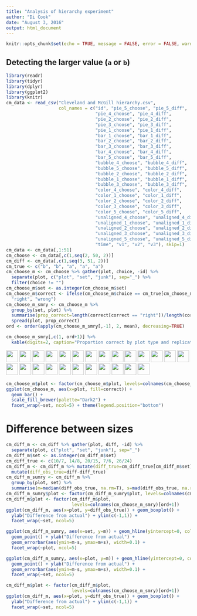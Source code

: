 ```yaml
---
title: "Analysis of hierarchy experiment"
author: "Di Cook"
date: "August 3, 2016"
output: html_document
---
```


```r
knitr::opts_chunk$set(echo = TRUE, message = FALSE, error = FALSE, warning = FALSE)
```

## Detecting the larger value (`a` or `b`)

```r
library(readr)
library(tidyr)
library(dplyr)
library(ggplot2)
library(knitr)
cm_data <- read_csv("Cleveland and McGill hierarchy.csv", 
                    col_names = c("id", "pie_5_choose", "pie_5_diff",
                                  "pie_4_choose", "pie_4_diff",
                                  "pie_2_choose", "pie_2_diff",
                                  "pie_3_choose", "pie_3_diff",
                                  "pie_1_choose", "pie_1_diff",
                                  "bar_1_choose", "bar_1_diff",
                                  "bar_2_choose", "bar_2_diff",
                                  "bar_3_choose", "bar_3_diff",
                                  "bar_4_choose", "bar_4_diff",
                                  "bar_5_choose", "bar_5_diff",
                                  "bubble_4_choose", "bubble_4_diff",
                                  "bubble_5_choose", "bubble_5_diff",
                                  "bubble_2_choose", "bubble_2_diff",
                                  "bubble_1_choose", "bubble_1_diff",
                                  "bubble_3_choose", "bubble_3_diff",
                                  "color_4_choose", "color_4_diff",
                                  "color_1_choose", "color_1_diff",
                                  "color_2_choose", "color_2_diff",
                                  "color_3_choose", "color_3_diff",
                                  "color_5_choose", "color_5_diff",
                                  "unaligned_4_choose", "unaligned_4_diff",
                                  "unaligned_1_choose", "unaligned_1_diff",
                                  "unaligned_2_choose", "unaligned_2_diff",
                                  "unaligned_3_choose", "unaligned_3_diff",
                                  "unaligned_5_choose", "unaligned_5_diff",
                                  "time", "v1", "v2", "v3"), skip=1)
cm_data <- cm_data[,1:51]
cm_choose <- cm_data[,c(1,seq(2, 50, 2))]
cm_diff <- cm_data[,c(1,seq(3, 51, 2))]
cm_true <- c("b", "b", "a", "a", "a")
cm_choose_m <- cm_choose %>% gather(plot, choice, -id) %>%
  separate(plot, c("plot", "set", "junk"), sep="_") %>%
  filter(choice != "") 
cm_choose_m$set <- as.integer(cm_choose_m$set)
cm_choose_m$correct <- ifelse(cm_choose_m$choice == cm_true[cm_choose_m$set], 
  "right", "wrong")
cm_choose_m_smry <- cm_choose_m %>% 
  group_by(set, plot) %>%
  summarise(prop_correct=length(correct[correct == "right"])/length(correct)) %>%
  spread(plot, prop_correct) 
ord <- order(apply(cm_choose_m_smry[,-1], 2, mean), decreasing=TRUE)

cm_choose_m_smry[,c(1, ord+1)] %>% 
  kable(digits=2, caption="Proportion correct by plot type and replicate")
```

<img src="https://dicook.github.io/JSM16/set1_bar.png" width="32"> <img src="https://dicook.github.io/JSM16/set1_bubble.png" width="32"> <img src="https://dicook.github.io/JSM16/set1_pie.png" width="32"> <img src="https://dicook.github.io/JSM16/set1_color.png" width="32"> <img src="https://dicook.github.io/JSM16/set1_unaligned.png" width="32">
<img src="https://dicook.github.io/JSM16/set2_bar.png" width="32"> <img src="https://dicook.github.io/JSM16/set2_bubble.png" width="32"> <img src="https://dicook.github.io/JSM16/set2_pie.png" width="32"> <img src="https://dicook.github.io/JSM16/set2_color.png" width="32"> <img src="https://dicook.github.io/JSM16/set2_unaligned.png" width="32">
<img src="https://dicook.github.io/JSM16/set3_bar.png" width="32"> <img src="https://dicook.github.io/JSM16/set3_bubble.png" width="32"> <img src="https://dicook.github.io/JSM16/set3_pie.png" width="32"> <img src="https://dicook.github.io/JSM16/set3_color.png" width="32"> <img src="https://dicook.github.io/JSM16/set3_unaligned.png" width="32">
<img src="https://dicook.github.io/JSM16/set4_bar.png" width="32"> <img src="https://dicook.github.io/JSM16/set4_bubble.png" width="32"> <img src="https://dicook.github.io/JSM16/set4_pie.png" width="32"> <img src="https://dicook.github.io/JSM16/set4_color.png" width="32"> <img src="https://dicook.github.io/JSM16/set4_unaligned.png" width="32">
<img src="https://dicook.github.io/JSM16/set5_bar.png" width="32"> <img src="https://dicook.github.io/JSM16/set5_bubble.png" width="32"> <img src="https://dicook.github.io/JSM16/set5_pie.png" width="32"> <img src="https://dicook.github.io/JSM16/set5_color.png" width="32"> <img src="https://dicook.github.io/JSM16/set5_unaligned.png" width="32">

```r
cm_choose_m$plot <- factor(cm_choose_m$plot, levels=colnames(cm_choose_m_smry)[ord+1])  
ggplot(cm_choose_m, aes(x=plot, fill=correct)) + 
  geom_bar() +
  scale_fill_brewer(palette="Dark2") +
  facet_wrap(~set, ncol=5) + theme(legend.position="bottom")
```

# Difference between sizes

```r
cm_diff_m <- cm_diff %>% gather(plot, diff, -id) %>%
  separate(plot, c("plot", "set", "junk"), sep="_")
cm_diff_m$set <- as.integer(cm_diff_m$set)
cm_diff_true <- c(10/7, 14/8, 20/15, 7/6, 26/24)
cm_diff_m <- cm_diff_m %>% mutate(diff_true=cm_diff_true[cm_diff_m$set]) %>%
  mutate(diff_obs_true=diff-diff_true)
cm_diff_m_sumry <- cm_diff_m %>%
  group_by(plot, set) %>%
  summarise(m=median(diff_obs_true, na.rm=T), s=mad(diff_obs_true, na.rm=T)) 
cm_diff_m_sumry$plot <- factor(cm_diff_m_sumry$plot, levels=colnames(cm_choose_m_smry)[ord+1])
cm_diff_m$plot <- factor(cm_diff_m$plot,
                         levels=colnames(cm_choose_m_smry)[ord+1])
ggplot(cm_diff_m, aes(x=plot, y=diff_obs_true)) + geom_boxplot() +
  ylab("Difference from actual") + ylim(c(-1,1)) + 
  facet_wrap(~set, ncol=5)
```

```r
ggplot(cm_diff_m_sumry, aes(x=set, y=m)) + geom_hline(yintercept=0, color="white", size=2) + 
  geom_point() + ylab("Difference from actual") +
  geom_errorbar(aes(ymin=m-s, ymax=m+s), width=0.1) +
  facet_wrap(~plot, ncol=5)
```

```r
ggplot(cm_diff_m_sumry, aes(x=plot, y=m)) + geom_hline(yintercept=0, color="white", size=2) + 
  geom_point() + ylab("Difference from actual") +
  geom_errorbar(aes(ymin=m-s, ymax=m+s), width=0.1) +
  facet_wrap(~set, ncol=5)
```

```r
cm_diff_m$plot <- factor(cm_diff_m$plot,
                         levels=colnames(cm_choose_m_smry)[ord+1])
ggplot(cm_diff_m, aes(x=plot, y=diff_obs_true)) + geom_boxplot() +
  ylab("Difference from actual") + ylim(c(-1,1)) + 
  facet_wrap(~set, ncol=5)
```
